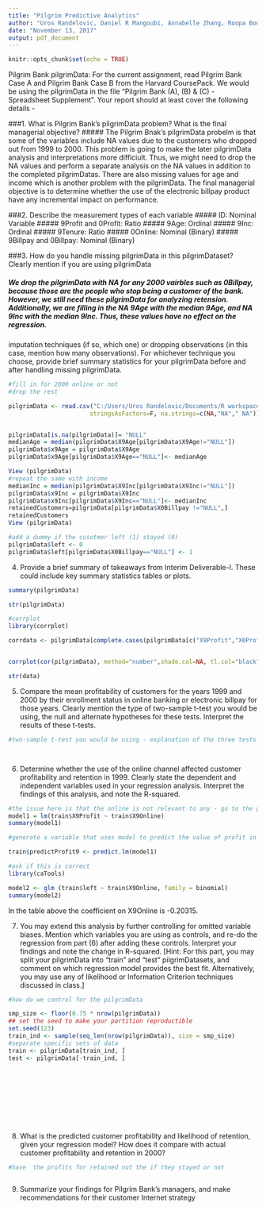 ```yaml
---
title: "Pilgrim Predictive Analytics"
author: "Uros Randelovic, Daniel R Mangoubi, Annabelle Zhang, Roopa Boodhun"
date: "November 13, 2017"
output: pdf_document
---
```


```r
knitr::opts_chunk$set(echo = TRUE)
```

Pilgrim Bank pilgrimData: For the current assignment, read Pilgrim Bank Case A and Pilgrim Bank
Case B from the Harvard CoursePack. We would be using the pilgrimData in the file "Pilgrim Bank (A),
(B) & (C) - Spreadsheet Supplement". Your report should at least cover the following details -

###1. What is Pilgrim Bank's pilgrimData problem? What is the final managerial objective?
##### The Pilgrim Bnak's pilgrimData probelm is that some of the variables include NA values due to the customers who dropped out from 1999 to 2000. This problem is going to make the later pilgrimData analysis and interpretations more difficiult. Thus, we might need to drop the NA values and perform a separate analysis on the NA values in addition to the completed pilgrimDatas. There are also missing values for age and income which is another problem with the pilgrimData. The final managerial objective is to determine whether the use of the electronic billpay product have any incremental impact on performance. 

###2. Describe the measurement types of each variable
##### ID: Nominal Variable
##### 9Profit and 0Profit: Ratio
##### 9Age: Ordinal
##### 9Inc: Ordinal
##### 9Tenure: Ratio
##### 0Online: Nominal (Binary)
##### 9Billpay and 0Billpay: Nominal (Binary)


###3. How do you handle missing pilgrimData in this pilgrimDataset? Clearly mention if you are using pilgrimData

##### We drop the pilgrimData with NA for any 2000 vairbles such as 0Billpay, because those are the people who stop being a customer of the bank. However, we still need these pilgrimData for analyzing retension. Additionally, we are filling in the NA 9Age with the median 9Age, and NA 9Inc with the median 9Inc. Thus, these values have no effect on the regression. 

imputation techniques (if so, which one) or dropping observations (in this case, mention
how many observations). For whichever technique you choose, provide brief summary
statistics for your pilgrimData before and after handling missing pilgrimData.
```r
#fill in for 2000 online or not
#drop the rest

pilgrimData <- read.csv("C:/Users/Uros Randelovic/Documents/R workspace/BUS 111/pilgrim2/Data.csv",
                       stringsAsFactors=F, na.strings=c(NA,"NA"," NA"))


pilgrimData[is.na(pilgrimData)]= "NULL"
medianAge = median(pilgrimData$X9Age[pilgrimData$X9Age!="NULL"])
pilgrimData$x9Age = pilgrimData$X9Age
pilgrimData$x9Age[pilgrimData$X9Age=="NULL"]<- medianAge

View (pilgrimData)
#repeat the same with income 
medianInc = median(pilgrimData$X9Inc[pilgrimData$X9Inc!="NULL"])
pilgrimData$x9Inc = pilgrimData$X9Inc
pilgrimData$x9Inc[pilgrimData$X9Inc=="NULL"]<- medianInc
retainedCustomers=pilgrimData[pilgrimData$X0Billpay !="NULL",]
retainedCustomers
View (pilgrimData)

#add a dummy if the cusotmer left (1) stayed (0)
pilgrimData$left <- 0
pilgrimData$left[pilgrimData$X0Billpay=="NULL"] <- 1

```
4. Provide a brief summary of takeaways from Interim Deliverable-I. These could include
key summary statistics tables or plots.


```r
summary(pilgrimData)


```






```r
str(pilgrimData)

#corrplot
library(corrplot)

corrdata <- pilgrimData[complete.cases(pilgrimData[c("X9Profit","X0Profit","X0Online","X0Billpay","X9Inc","X9Online","X9Age","X9Tenure")]),]


corrplot(cor(pilgrimData), method="number",shade.col=NA, tl.col="black", tl.srt=45)

str(data)
```


5. Compare the mean profitability of customers for the years 1999 and 2000 by their
enrollment status in online banking or electronic billpay for those years. Clearly mention 
the type of two-sample t-test you would be using, the null and alternate hypotheses for
these tests. Interpret the results of these t-tests.
```r
#two-sample t-test you would be using - explanation of the three tests again




```
6. Determine whether the use of the online channel affected customer profitability and
retention in 1999. Clearly state the dependent and independent variables used in your
regression analysis. Interpret the findings of this analysis, and note the R-squared.
```r
#the issue here is that the online is not relevant to any - go to the graph
model1 = lm(train$X9Profit ~ train$X9Online)
summary(model1)

#generate a variable that uses model to predict the value of profit in 9

train$predictProfit9 <- predict.lm(model1)

```



```r
#ask if this is correct 
library(caTools)

model2 <- glm (train$left ~ train$X9Online, family = binomial)
summary(model2)

```
In the table above the coefficient on X9Online is -0.20315.  





7. You may extend this analysis by further controlling for omitted variable biases. Mention
which variables you are using as controls, and re-do the regression from part (6) after
adding these controls. Interpret your findings and note the change in R-squared. [Hint:
For this part, you may split your pilgrimData into "train" and "test" pilgrimDatasets, and comment on
which regression model provides the best fit. Alternatively, you may use any of likelihood
or Information Criterion techniques discussed in class.]
```r
#how do we control for the pilgrimData

smp_size <- floor(0.75 * nrow(pilgrimData))
## set the seed to make your partition reproductible
set.seed(123)
train_ind <- sample(seq_len(nrow(pilgrimData)), size = smp_size)
#separate specific sets of data
train <- pilgrimData[train_ind, ]
test <- pilgrimData[-train_ind, ]











```
8. What is the predicted customer profitability and likelihood of retention, given your
regression model? How does it compare with actual customer profitability and retention
in 2000?
```r
#have  the profits for retained not the if they stayed or not 



```
9. Summarize your findings for Pilgrim Bank's managers, and make recommendations for
their customer Internet strategy
